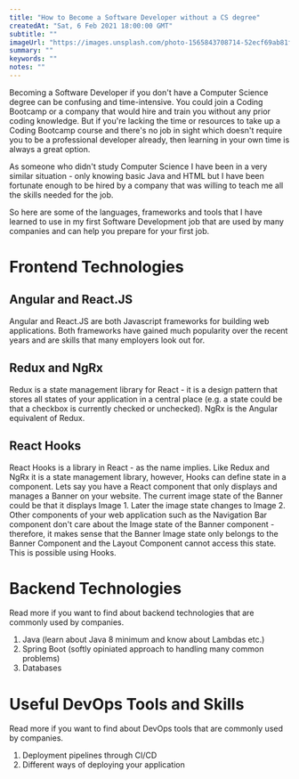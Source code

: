 ```yaml
---
title: "How to Become a Software Developer without a CS degree"
createdAt: "Sat, 6 Feb 2021 18:00:00 GMT"
subtitle: ""
imageUrl: "https://images.unsplash.com/photo-1565843708714-52ecf69ab81f?ixid=MXwxMjA3fDB8MHxwaG90by1wYWdlfHx8fGVufDB8fHw%3D&ixlib=rb-1.2.1&auto=format&fit=crop&w=1652&q=80"
summary: ""
keywords: ""
notes: ""
---
```


Becoming a Software Developer if you don't have a Computer Science degree can be confusing and time-intensive. You could join a Coding Bootcamp or a company
that would hire and train you without any prior coding knowledge. But if you're lacking the time or resources to take up a Coding Bootcamp course and there's no
job in sight which doesn't require you to be a professional developer already, then learning in your own time is always a great option.

As someone who didn't study Computer Science I have been in a very similar situation - only knowing basic Java and HTML but I have been fortunate enough to be
hired by a company that was willing to teach me all the skills needed for the job.

So here are some of the languages, frameworks and tools that I have learned
to use in my first Software Development job that are used by many companies and can help you prepare for your first job.

<h1>Frontend Technologies</h1>

<h2>Angular and React.JS</h2>

Angular and React.JS are both Javascript frameworks for building web applications. Both frameworks have gained much popularity over the recent years and are
skills that many employers look out for.

<h2>Redux and NgRx</h2>

Redux is a state management library for React - it is a design pattern that stores all states of your application in a central place (e.g. a state could be that
a checkbox is currently checked or unchecked). NgRx is the Angular equivalent of Redux.

<h2>React Hooks</h2>

React Hooks is a library in React - as the name implies. Like Redux and NgRx it is a state management library, however, Hooks can define state in a component.
Lets say you have a React component that only displays and manages a Banner on your website. The current image state of the Banner could be that it displays Image 1.
Later the image state changes to Image 2. Other components of your web application such as the Navigation Bar component don't care about the Image state of
the Banner component - therefore, it makes sense that the Banner Image state only belongs to the Banner Component and the Layout Component cannot access this state.
This is possible using Hooks.

<h1>Backend Technologies</h1>

Read more if you want to find about backend technologies that are commonly used by companies.

1. Java (learn about Java 8 minimum and know about Lambdas etc.)
2. Spring Boot (softly opiniated approach to handling many common problems)
3. Databases

<h1>Useful DevOps Tools and Skills</h1>

Read more if you want to find about DevOps tools that are commonly used by companies.

1. Deployment pipelines through CI/CD
2. Different ways of deploying your application
